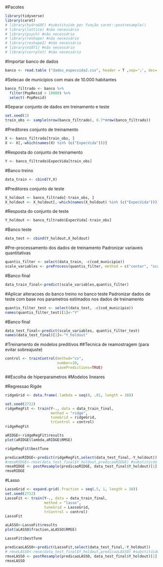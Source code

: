 #Pacotes
```r
library(tidyverse)
library(caret)
# library(hydroGOF) #substituído por função caret::postresample()
# library(lattice) #não necessário
# library(psych) #não necessário
# library(reshape) #não necessário
# library(reshape2) #não necessário
# library(e1071) #não necessário
# library(corrplot) #não necessário
```

#Importar banco de dados
```r
banco <- read.table ("dados_expecvida2.csv", header = T ,sep=';', dec='.',colClass=c(rep("numeric",24)))
```

#Selecao de municipios com mais de 10.000 habitantes
```r
banco_filtrado <- banco %>% 
  filter(PopResid > 10000) %>% 
  select(-PopResid)
```

#Separar conjunto de dados em treinamento e teste
```r
set.seed(1)
train_obs <- sample(nrow(banco_filtrado), 0.7*nrow(banco_filtrado))
```

#Preditores conjunto de treinamento
```r
X <- banco_filtrado[train_obs, ]
X <- X[,-which(names(X) %in% (c("ExpecVida")))]
```

#Resposta do conjunto de treinamento
```r
Y <- banco_filtrado$ExpecVida[train_obs]
```

#Banco treino
```r
data_train <- cbind(Y,X)
```

#Preditores conjunto de teste
```r
X_holdout <- banco_filtrado[-train_obs, ]
X_holdout <- X_holdout[,-which(names(X_holdout) %in% (c("ExpecVida")))]
```

#Resposta do conjunto de teste
```r
Y_holdout <- banco_filtrado$ExpecVida[-train_obs]
```

#Banco teste
```r
data_test <- cbind(Y_holdout,X_holdout)
```

#Pre-processamento dos dados de treinamento
Padronizar variaveis quantitativas
```r
quantis_filter <- select(data_train, -c(cod_municipio)) 
scale_variables <- preProcess(quantis_filter, method = c("center", "scale"))
```

#Banco final
```r
data_train_final<-predict(scale_variables,quantis_filter)
```

#Aplicar alteracoes do banco treino no banco teste
Padronizar dados de teste com base nos parametros estimados nos dados de treinamento
```r
quantis_filter_test <- select(data_test, -c(cod_municipio))
names(quantis_filter_test)[1]<-"Y"
```

#Banco final
```r
data_test_final<-predict(scale_variables, quantis_filter_test)
names(data_test_final)[1]<-"Y_holdout"
```

#Treinamento de modelos preditivos
##Tecnica de reamostragem (para evitar sobreajuste)
```r
control <- trainControl(method="cv",
                        number=10, 
                        savePredictions=TRUE)
```

##Escolha de hiperparametros
#Modelos lineares

#Regressao Rigde
```r
ridgeGrid <- data.frame(.lambda = seq(0, .01, length = 10))

set.seed(2712)
ridgeRegFit <- train(Y~., data = data_train_final,
                     method = "ridge",
                     tuneGrid = ridgeGrid,
                     trControl = control)
ridgeRegFit
```

```r
aRIDGE<-ridgeRegFit$results
plot(aRIDGE$lambda,aRIDGE$RMSE)
```

```r
ridgeRegFit$bestTune
```

```r
predicaoRIDGE<-predict(ridgeRegFit,select(data_test_final,-Y_holdout))
#rmseRIDGE<-rmse(data_test_final$Y_holdout,predicaoRIDGE) #substitúido abaixo
rmseRIDGE <- postResample(predicaoRIDGE, data_test_final$Y_holdout)[1]
rmseRIDGE
```

#Lasso
```r
LassoGrid <- expand.grid(.fraction = seq(.5, 1, length = 10))
set.seed(2712)
LassoFit <- train(Y~., data = data_train_final,
                  method = "lasso",
                  tuneGrid = LassoGrid,
                  trControl = control)
LassoFit
```
```r
aLASSO<-LassoFit$results
plot(aLASSO$fraction,aLASSO$RMSE)
```
```r
LassoFit$bestTune
```
```r
predicaoLASSO<-predict(LassoFit,select(data_test_final,-Y_holdout))
# rmseLASSO<-rmse(data_test_final$Y_holdout,predicaoLASSO) #substitúido abaixo
rmseLASSO <- postResample(predicaoLASSO, data_test_final$Y_holdout)[1]
rmseLASSO
```
